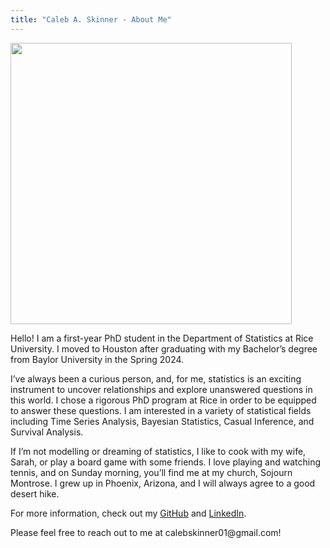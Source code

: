 ```yaml
---
title: "Caleb A. Skinner - About Me"
---
```


:::{.grid}

:::{.g-col-3}
![](SkinnerHeadshot.jpg){width=450}
:::

:::{.g-col-9}

Hello! I am a first-year PhD student in the Department of Statistics at Rice University. I moved to Houston after graduating with my Bachelor's degree from Baylor University in the Spring 2024.

I've always been a curious person, and, for me, statistics is an exciting instrument to uncover relationships and explore unanswered questions in this world. I chose a rigorous PhD program at Rice in order to be equipped to answer these questions. I am interested in a variety of statistical fields including Time Series Analysis, Bayesian Statistics, Casual Inference, and Survival Analysis.

:::

:::

If I'm not modelling or dreaming of statistics, I like to cook with my wife, Sarah, or play a board game with some friends. I love playing and watching tennis, and on Sunday morning, you'll find me at my church, Sojourn Montrose. I grew up in Phoenix, Arizona, and I will always agree to a good desert hike.

For more information, check out my [GitHub](https://github.com/CalebSkinner1) and [LinkedIn](www.linkedin.com/in/calebskinner1).

Please feel free to reach out to me at calebskinner01@gmail.com!


